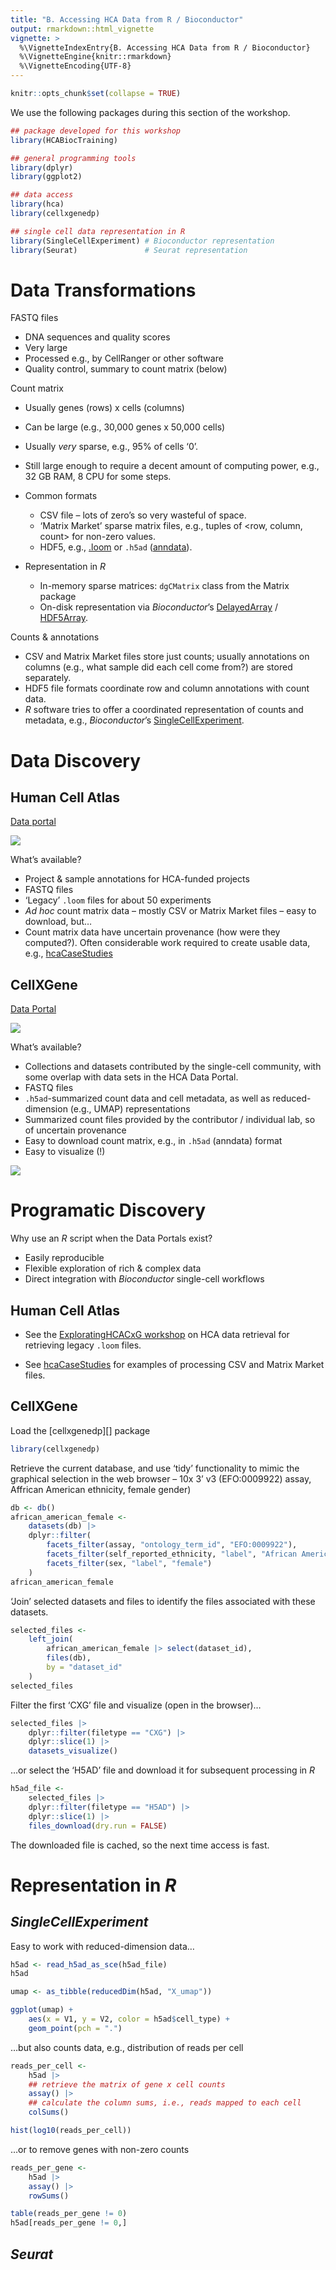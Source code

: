 ```yaml
---
title: "B. Accessing HCA Data from R / Bioconductor"
output: rmarkdown::html_vignette
vignette: >
  %\VignetteIndexEntry{B. Accessing HCA Data from R / Bioconductor}
  %\VignetteEngine{knitr::rmarkdown}
  %\VignetteEncoding{UTF-8}
---
```


```r
knitr::opts_chunk$set(collapse = TRUE)
```

We use the following packages during this section of the workshop.

```r
## package developed for this workshop
library(HCABiocTraining)

## general programming tools
library(dplyr)
library(ggplot2)

## data access
library(hca)
library(cellxgenedp)

## single cell data representation in R
library(SingleCellExperiment) # Bioconductor representation
library(Seurat)               # Seurat representation
```

# Data Transformations

FASTQ files

- DNA sequences and quality scores
- Very large
- Processed e.g., by CellRanger or other software
- Quality control, summary to count matrix (below)

Count matrix

- Usually genes (rows) x cells (columns)
- Can be large (e.g., 30,000 genes x 50,000 cells)
- Usually *very* sparse, e.g., 95% of cells '0'.
- Still large enough to require a decent amount of computing power,
  e.g., 32 GB RAM, 8 CPU for some steps.
- Common formats

  - CSV file -- lots of zero's so very wasteful of space.
  - 'Matrix Market' sparse matrix files, e.g., tuples of <row, column,
    count> for non-zero values.
  - HDF5, e.g., [.loom][] or `.h5ad` ([anndata][]).

- Representation in _R_

  - In-memory sparse matrices: `dgCMatrix` class from the Matrix package
  - On-disk representation via *Bioconductor*'s [DelayedArray][] /
    [HDF5Array][].

Counts & annotations

- CSV and Matrix Market files store just counts; usually annotations
  on columns (e.g., what sample did each cell come from?) are stored
  separately.
- HDF5 file formats coordinate row and column annotations with count
  data.
- *R* software tries to offer a coordinated representation of counts
  and metadata, e.g., *Bioconductor*'s [SingleCellExperiment][].

[anndata]: https://anndata.readthedocs.io/en/latest/index.html
[.loom]: https://linnarssonlab.org/loompy/format/index.html
[DelayedArray]: https://bioconductor.org/packages/DelayedArray
[HDF5Array]: https://bioconductor.org/packages/HDF5Array

# Data Discovery

## Human Cell Atlas

[Data portal][HCA-portal]

![](images/HCADataPortal.png)

What's available?

- Project & sample annotations for HCA-funded projects
- FASTQ files
- 'Legacy' `.loom` files for about 50 experiments
- *Ad hoc* count matrix data -- mostly CSV or Matrix Market files --
  easy to download, but...
- Count matrix data have uncertain provenance (how were they
  computed?). Often considerable work required to create usable data,
  e.g., [hcaCaseStudies][]

## CellXGene

[Data Portal][CXG-portal]

![](images/CXGDP.png)

What's available?

- Collections and datasets contributed by the single-cell community,
  with some overlap with data sets in the HCA Data Portal.
- FASTQ files
- `.h5ad`-summarized count data and cell metadata, as well as
  reduced-dimension (e.g., UMAP) representations
- Summarized count files provided by the contributor / individual lab,
  so of uncertain provenance
- Easy to download count matrix, e.g., in `.h5ad` (anndata) format
- Easy to visualize (!)

![](images/CXGViz.png)

[HCA-portal]: https://data.humancellatlas.org/
[CXG-portal]: https://cellxgene.cziscience.com/datasets

# Programatic Discovery

Why use an *R* script when the Data Portals exist?

- Easily reproducible
- Flexible exploration of rich & complex data
- Direct integration with _Bioconductor_ single-cell workflows

## Human Cell Atlas

- See the [ExploratingHCACxG workshop][A-HCA] on HCA data retrieval
  for retrieving legacy `.loom` files.
  
- See [hcaCaseStudies][] for examples of processing CSV and Matrix
  Market files.

[A-HCA]: https://mtmorgan.github.io/ExploringHCACxG/articles/A_HCA.html
[hcaCaseStudies]: https://mtmorgan.github.io/hcaCaseStudies

## CellXGene

Load the [cellxgenedp][] package

```r
library(cellxgenedp)
```

Retrieve the current database, and use 'tidy' functionality to mimic
the graphical selection in the web browser -- 10x 3' v3 (EFO:0009922)
assay, Affrican American ethnicity, female gender)

```r
db <- db()
african_american_female <-
    datasets(db) |>
    dplyr::filter(
        facets_filter(assay, "ontology_term_id", "EFO:0009922"),
        facets_filter(self_reported_ethnicity, "label", "African American"),
        facets_filter(sex, "label", "female")
    )
african_american_female
```

'Join' selected datasets and files to identify the files associated
with these datasets.

```r
selected_files <-
    left_join(
        african_american_female |> select(dataset_id),
        files(db),
        by = "dataset_id"
    )
selected_files
```

Filter the first 'CXG' file and visualize (open in the browser)...

```r
selected_files |>
    dplyr::filter(filetype == "CXG") |>
    dplyr::slice(1) |>
    datasets_visualize()
```

...or select the 'H5AD' file and download it for subsequent processing in _R_

```r
h5ad_file <-
    selected_files |>
    dplyr::filter(filetype == "H5AD") |>
    dplyr::slice(1) |>
    files_download(dry.run = FALSE)
```

The downloaded file is cached, so the next time access is fast.

# Representation in *R*

## *SingleCellExperiment*

Easy to work with reduced-dimension data...

```r
h5ad <- read_h5ad_as_sce(h5ad_file)
h5ad

umap <- as_tibble(reducedDim(h5ad, "X_umap"))

ggplot(umap) +
    aes(x = V1, y = V2, color = h5ad$cell_type) +
    geom_point(pch = ".")
```

...but also counts data, e.g., distribution of reads per cell

```r
reads_per_cell <-
    h5ad |>
    ## retrieve the matrix of gene x cell counts
    assay() |>
    ## calculate the column sums, i.e., reads mapped to each cell
    colSums()

hist(log10(reads_per_cell))
```

...or to remove genes with non-zero counts

```r
reads_per_gene <-
    h5ad |>
    assay() |>
    rowSums()

table(reads_per_gene != 0)
h5ad[reads_per_gene != 0,]
```

## *Seurat*

[SingleCellExperiment]: https://bioconductor.org/packages/SingleCellExperiment
[Seurat]: https://satijalab.org/seurat/
